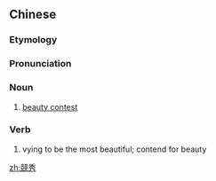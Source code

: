{{also|竞秀}}
==Chinese==
{{zh-forms|s=竞秀}}

===Etymology===
{{rfe|lang=zh}}

===Pronunciation===
{{zh-pron
|m=jìngxiù
|cat=n
}}

===Noun===
{{zh-noun}}
# [[beauty contest]]

===Verb===
{{zh-verb}}
# vying to be the most beautiful; contend for beauty

[[zh:競秀]]